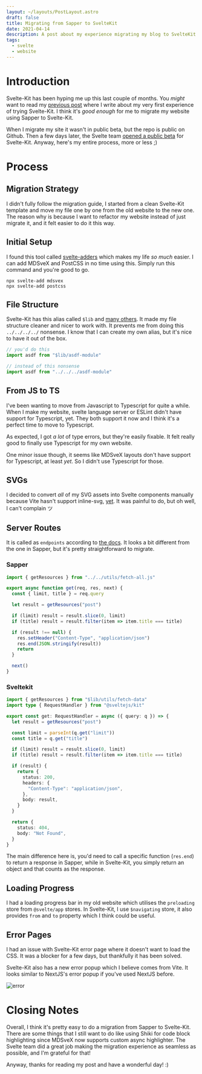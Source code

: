 ```yaml
---
layout: ~/layouts/PostLayout.astro
draft: false
title: Migrating from Sapper to SvelteKit
date: 2021-04-14
description: A post about my experience migrating my blog to SvelteKit.
tags:
  - svelte
  - website
---
```


[pre-link]: /post/trying-out-sveltekit#introduction
[beta-link]: https://svelte.dev/blog/sveltekit-beta
[adder-link]: https://github.com/svelte-add/svelte-adders
[abbr-link]: https://kit.svelte.dev/docs#modules
[err-img-link]: /assets/post/from-sapper-to-kit/error.png
[svg-link]: https://github.com/vitejs/vite/issues/1204
[endpoint-link]: https://kit.svelte.dev/docs#routing-endpoints

# Introduction
Svelte-Kit has been hyping me up this last couple of months. You *might* want to read my [previous post][pre-link] where I write about my very first experience of trying Svelte-Kit. I think it's *good enough* for me to migrate my website using Sapper to Svelte-Kit.

When I migrate my site it wasn't in public beta, but the repo is public on Github. Then a few days later, the Svelte team [opened a public beta][beta-link] for Svelte-Kit. Anyway, here's my entire process, more or less ;)

# Process
## Migration Strategy
I didn't fully follow the migration guide, I started from a clean Svelte-Kit template and move my file one by one from the old website to the new one. The reason why is because I want to refactor my website instead of just migrate it, and it felt easier to do it this way.

## Initial Setup
I found this tool called [svelte-adders][adder-link] which makes my life *so much* easier. I can add MDSveX and PostCSS in no time using this. Simply run this command and you're good to go.

```
npx svelte-add mdsvex
npx svelte-add postcss
```

## File Structure

Svelte-Kit has this alias called `$lib` and [many others][abbr-link]. It made my file structure cleaner and nicer to work with. It prevents me from doing this `../../../../` nonsense. I know that I can create my own alias, but it's nice to have it out of the box.

```javascript
// you'd do this
import asdf from "$lib/asdf-module"

// instead of this nonsense
import asdf from "../../../asdf-module"
```

## From JS to TS
I've been wanting to move from Javascript to Typescript for quite a while. When I make my website, svelte language server or ESLint didn't have support for Typescript, yet. They both support it now and I think it's a perfect time to move to Typescript.

As expected, I got *a lot* of type errors, but they're easily fixable. It felt really good to finally use Typescript for my own website.

One minor issue though, it seems like MDSveX layouts don't have support for Typescript, at least *yet*. So I didn't use Typescript for those.

## SVGs
I decided to convert *all* of my SVG assets into Svelte components manually because Vite hasn't support inline-svg, [yet][svg-link]. It was painful to do, but oh well, I can't complain ツ

## Server Routes
It is called as `endpoints` according to [the docs][endpoint-link]. It looks a bit different from the one in Sapper, but it's pretty straightforward to migrate.

### Sapper
```javascript
import { getResources } from "../../utils/fetch-all.js"

export async function get(req, res, next) {
  const { limit, title } = req.query

  let result = getResources("post")

  if (limit) result = result.slice(0, limit)
  if (title) result = result.filter(item => item.title === title)

  if (result !== null) {
    res.setHeader("Content-Type", "application/json")
    res.end(JSON.stringify(result))
    return
  }

  next()
}
```

### Sveltekit
```typescript
import { getResources } from "$lib/utils/fetch-data"
import type { RequestHandler } from "@sveltejs/kit"

export const get: RequestHandler = async ({ query: q }) => {
  let result = getResources("post")

  const limit = parseInt(q.get("limit"))
  const title = q.get("title")

  if (limit) result = result.slice(0, limit)
  if (title) result = result.filter(item => item.title === title)

  if (result) {
    return {
      status: 200,
      headers: {
        "Content-Type": "application/json",
      },
      body: result,
    }
  }

  return {
    status: 404,
    body: "Not Found",
  }
}
```

The main difference here is, you'd need to call a specific function (`res.end`) to return a response in Sapper, while in Svelte-Kit, you simply return an object and that counts as the response.

## Loading Progress
I had a loading progress bar in my old website which utilises the `preloading` store from `@svelte/app` stores. In Svelte-Kit, I use `$navigating` store, it also provides `from` and `to` property which I think could be useful.

## Error Pages
I had an issue with Svelte-Kit error page where it doesn't want to load the CSS. It was a blocker for a few days, but thankfully it has been solved.

Svelte-Kit also has a new error popup which I believe comes from Vite. It looks similar to NextJS's error popup if you've used NextJS before.

![error][err-img-link]

# Closing Notes
Overall, I think it's pretty easy to do a migration from Sapper to Svelte-Kit. There are some things that I still want to do like using Shiki for code block highlighting since MDSveX now supports custom async highlighter. The Svelte team did a great job making the migration experience as seamless as possible, and I'm grateful for that!

Anyway, thanks for reading my post and have a wonderful day! :)
